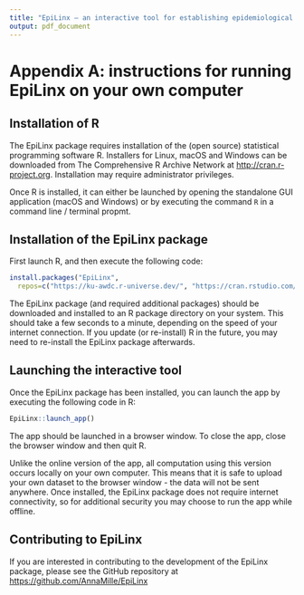 ```yaml
---
title: "EpiLinx – an interactive tool for establishing epidemiological links as part of national nosocomial outbreak investigation"
output: pdf_document
---
```


# Appendix A:  instructions for running EpiLinx on your own computer

## Installation of R

The EpiLinx package requires installation of the (open source) statistical programming software R.  Installers for Linux, macOS and Windows can be downloaded from The Comprehensive R Archive Network at [http://cran.r-project.org](http://cran.r-project.org). Installation may require administrator privileges.

Once R is installed, it can either be launched by opening the standalone GUI application (macOS and Windows) or by executing the command `R` in a command line / terminal propmt.

## Installation of the EpiLinx package

First launch R, and then execute the following code:

```r
install.packages("EpiLinx",
  repos=c("https://ku-awdc.r-universe.dev/", "https://cran.rstudio.com/"))
```

The EpiLinx package (and required additional packages) should be downloaded and installed to an R package directory on your system. This should take a few seconds to a minute, depending on the speed of your internet connection. If you update (or re-install) R in the future, you may need to re-install the EpiLinx package afterwards.

## Launching the interactive tool

Once the EpiLinx package has been installed, you can launch the app by executing the following code in R:

```r
EpiLinx::launch_app()
```

The app should be launched in a browser window.  To close the app, close the browser window and then quit R.

Unlike the online version of the app, all computation using this version occurs locally on your own computer. This means that it is safe to upload your own dataset to the browser window - the data will not be sent anywhere. Once installed, the EpiLinx package does not require internet connectivity, so for additional security you may choose to run the app while offline.


## Contributing to EpiLinx

If you are interested in contributing to the development of the EpiLinx package, please see the GitHub repository at [https://github.com/AnnaMille/EpiLinx](https://github.com/AnnaMille/EpiLinx) 
